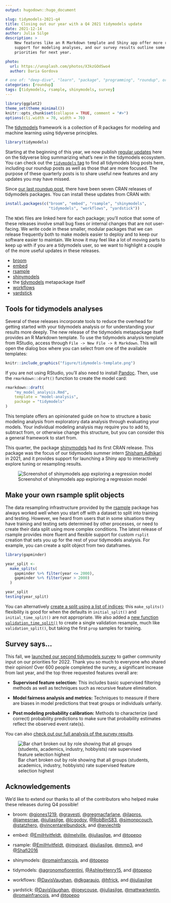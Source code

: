 ```yaml
---
output: hugodown::hugo_document

slug: tidymodels-2021-q4
title: Closing out our year with a Q4 2021 tidymodels update
date: 2021-12-14
author: Julia Silge
description: >
    New features like an R Markdown template and Shiny app offer more robust
    support for modeling analyses, and our survey results outline some 
    priorities for next year.

photo:
  url: https://unsplash.com/photos/X3kzGOdSwo4
  author: Daria Gordova

# one of: "deep-dive", "learn", "package", "programming", "roundup", or "other"
categories: [roundup] 
tags: [tidymodels, rsample, shinymodels, survey]
---
```


<!--
TODO:
* [ ] Look over / edit the post's title in the yaml
* [ ] Edit (or delete) the description; note this appears in the Twitter card
* [ ] Pick category and tags (see existing with `hugodown::tidy_show_meta()`)
* [ ] Find photo & update yaml metadata
* [ ] Create `thumbnail-sq.jpg`; height and width should be equal
* [ ] Create `thumbnail-wd.jpg`; width should be >5x height
* [ ] `hugodown::use_tidy_thumbnails()`
* [ ] Add intro sentence, e.g. the standard tagline for the package
* [ ] `usethis::use_tidy_thanks()`
-->

```r
library(ggplot2)
theme_set(theme_minimal())
knitr::opts_chunk$set(collapse = TRUE, comment = "#>")
options(cli.width = 70, width = 70)
```

The [tidymodels](https://www.tidymodels.org/) framework is a collection of R packages for modeling and machine learning using tidyverse principles. 

```r
library(tidymodels)
```

Starting at the beginning of this year, we now publish [regular updates](https://www.tidyverse.org/categories/roundup/) here on the tidyverse blog summarizing what's new in the tidymodels ecosystem. You can check out the [`tidymodels` tag](https://www.tidyverse.org/tags/tidymodels/) to find all tidymodels blog posts here, including our roundup posts as well as those that are more focused. The purpose of these quarterly posts is to share useful new features and any updates you may have missed.

Since [our last roundup post](https://www.tidyverse.org/blog/2021/09/tidymodels-2021-q3/), there have been seven CRAN releases of tidymodels packages. You can install these updates from CRAN with:

```r
install.packages(c("broom", "embed", "rsample", "shinymodels",
                   "tidymodels", "workflows", "yardstick"))
```

The `NEWS` files are linked here for each package; you'll notice that some of these releases involve small bug fixes or internal changes that are not user-facing. We write code in these smaller, modular packages that we can release frequently both to make models easier to deploy and to keep our software easier to maintain. We know it may feel like a lot of moving parts to keep up with if you are a tidymodels user, so we want to highlight a couple of the more useful updates in these releases.

- [broom](https://broom.tidymodels.org/news/index.html#broom-0-7-10-2021-10-31)
- [embed](https://embed.tidymodels.org/news/index.html#embed-015)
- [rsample](https://rsample.tidymodels.org/news/index.html#rsample-011)
- [shinymodels](https://shinymodels.tidymodels.org/news/index.html#shinymodels-010)
- the [tidymodels](https://tidymodels.tidymodels.org/news/index.html#tidymodels-0-1-4-2021-10-01) metapackage itself
- [workflows](https://workflows.tidymodels.org/news/index.html#workflows-0-2-4-2021-10-12)
- [yardstick](https://yardstick.tidymodels.org/news/index.html#yardstick-0-0-9-2021-11-22)

## Tools for tidymodels analyses

Several of these releases incorporate tools to reduce the overhead for getting started with your tidymodels analysis or for understanding your results more deeply. The new release of the tidymodels metapackage itself provides an R Markdown template. To use the tidymodels analysis template from RStudio, access through `File -> New File -> R Markdown`. This will open the dialog box where you can select from one of the available templates:

```r
knitr::include_graphics("figure/tidymodels-template.png")
```


If you are not using RStudio, you'll also need to install [Pandoc](https://pandoc.org). Then, use the `rmarkdown::draft()` function to create the model card:

```r
rmarkdown::draft(
    "my_model_analysis.Rmd", 
    template = "model-analysis", 
    package = "tidymodels"
)
```

This template offers an opinionated guide on how to structure a basic modeling analysis from exploratory data analysis through evaluating your models. Your individual modeling analysis may require you to add to, subtract from, or otherwise change this structure, but you can consider this a general framework to start from.

This quarter, the package [shinymodels](https://shinymodels.tidymodels.org/) had its first CRAN release. This package was the focus of our tidymodels summer intern [Shisham Adhikari](https://www.shishamad.com/posts/how-i-got-my-rstudio-internship/) in 2021, and it provides support for launching a Shiny app to interactively explore tuning or resampling results.

![Screenshot of shinymodels app exploring a regression model](https://raw.githubusercontent.com/tidymodels/shinymodels/main/man/figures/example.png)

## Make your own rsample split objects

The data resampling infrastructure provided by the [rsample](https://rsample.tidymodels.org/) package has always worked well when you start off with a dataset to split into training and testing. However, we heard from users that in some situations they have training and testing sets determined by other processes, or need to create their data split using more complex conditions. The latest release of rsample provides more fluent and flexible support for custom `rsplit` creation that sets you up for the rest of your tidymodels analysis. For example, you can create a split object from two dataframes.

```r
library(gapminder)

year_split <-
  make_splits(
    gapminder %>% filter(year <= 2000),
    gapminder %>% filter(year > 2000)
  )

year_split
testing(year_split)
```

You can alternatively [create a split using a list of indices](https://rsample.tidymodels.org/reference/make_splits.html); this `make_splits()` flexibility is good for when the defaults in `initial_split()` and `initial_time_split()` are not appropriate. We also added a [new function `validation_time_split()`](https://rsample.tidymodels.org/reference/validation_split.html) to create a single validation resample, much like `validation_split()`, but taking the first `prop` samples for training.

## Survey says...

This fall, we [launched our second tidymodels survey](https://www.tidyverse.org/blog/2021/10/tidymodels-2022-survey/) to gather community input on our priorities for 2022. Thank you so much to everyone who shared their opinion! Over 600 people completed the survey, a significant increase from last year, and the top three requested features overall are:

- **Supervised feature selection:** This includes basic supervised filtering methods as well as techniques such as recursive feature elimination.

- **Model fairness analysis and metrics:** Techniques to measure if there are biases in model predictions that treat groups or individuals unfairly.

- **Post modeling probability calibration:** Methods to characterize (and correct) probability predictions to make sure that probability estimates reflect the observed event rate(s).

You can also [check out our full analysis of the survey results](https://colorado.rstudio.com/rsc/tidymodels-priorities-2022/).

![Bar chart broken out by role showing that all groups (students, academics, industry, hobbyists) rate supervised feature selection highest](figure/survey-results.png)

## Acknowledgements

We’d like to extend our thanks to all of the contributors who helped make these releases during Q4 possible!

- broom: [&#x0040;gjones1219](https://github.com/gjones1219), [&#x0040;gravesti](https://github.com/gravesti), [&#x0040;gregmacfarlane](https://github.com/gregmacfarlane), [&#x0040;ilapros](https://github.com/ilapros), [&#x0040;jamesrrae](https://github.com/jamesrrae), [&#x0040;juliasilge](https://github.com/juliasilge), [&#x0040;lcgodoy](https://github.com/lcgodoy), [&#x0040;RobBinS83](https://github.com/RobBinS83), [&#x0040;simonpcouch](https://github.com/simonpcouch), [&#x0040;statzhero](https://github.com/statzhero), [&#x0040;vincentarelbundock](https://github.com/vincentarelbundock), and [&#x0040;wviechtb](https://github.com/wviechtb)

- embed: [&#x0040;EmilHvitfeldt](https://github.com/EmilHvitfeldt), [&#x0040;jlmelville](https://github.com/jlmelville), [&#x0040;juliasilge](https://github.com/juliasilge), and [&#x0040;topepo](https://github.com/topepo)

- rsample: [&#x0040;EmilHvitfeldt](https://github.com/EmilHvitfeldt), [&#x0040;jmgirard](https://github.com/jmgirard), [&#x0040;juliasilge](https://github.com/juliasilge), [&#x0040;mmp3](https://github.com/mmp3), and [&#x0040;Shafi2016](https://github.com/Shafi2016)

- shinymodels: [&#x0040;romainfrancois](https://github.com/romainfrancois), and [&#x0040;topepo](https://github.com/topepo)

- tidymodels: [&#x0040;agronomofiorentini](https://github.com/agronomofiorentini), [&#x0040;AshleyHenry15](https://github.com/AshleyHenry15), and [&#x0040;topepo](https://github.com/topepo)

- workflows: [&#x0040;DavisVaughan](https://github.com/DavisVaughan), [&#x0040;dkgaraujo](https://github.com/dkgaraujo), [&#x0040;hfrick](https://github.com/hfrick), and [&#x0040;juliasilge](https://github.com/juliasilge)

- yardstick: [&#x0040;DavisVaughan](https://github.com/DavisVaughan), [&#x0040;joeycouse](https://github.com/joeycouse), [&#x0040;juliasilge](https://github.com/juliasilge), [&#x0040;mattwarkentin](https://github.com/mattwarkentin), [&#x0040;romainfrancois](https://github.com/romainfrancois), and [&#x0040;topepo](https://github.com/topepo)

